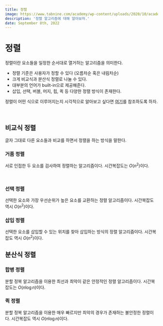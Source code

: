 ```yaml
---
title: 정렬
image: https://www.tabnine.com/academy/wp-content/uploads/2020/10/academy_1.png
description: '정렬 알고리즘에 대해 알아보자.'
date: September 8th, 2022
---
```



# 정렬

정렬이란 요소들을 일정한 순서대로 열거하는 알고리즘을 의미한다.

- 정렬 기준은 사용자가 정할 수 있다 (오름차순 혹은 내림차순)
- 크게 비교식과 분산식 정렬로 나눌 수 있다.
- 대부분의 언어가 built-in으로 제공해준다.
- 삽입, 선택, 버블, 머지, 힙, 퀵 등 다양한 정렬 방식이 존재한다.

정렬이 어떤 식으로 이루어지는지 시각적으로 알아보고 싶다면 <a href="https://www.toptal.com/developers/sorting-algorithms" target="_blank">여기</a>를 참조하도록 하자.

<br/>

## 비교식 정렬

글자 그대로 다른 요소들과 비교를 하면서 정렬을 하는 방식을 말한다.

### 거품 정렬

서로 인접한 두 요소를 검사하여 정렬하는 알고리즘이다. 시간복잡도는 $O(n^2)$이다.

<br/>

<span class="logo"><SiJavascript/></span>

### 선택 정렬

선택한 요소와 가장 우선순위가 높은 요소를 교환하는 정렬 알고리즘이다. 시간복잡도 역시 $O(n^2)$이다.

### 삽입 정렬

선택한 요소를 삽입할 수 있는 위치를 찾아 삽입하는 방식의 정렬 알고리즘이다. 시간복잡도 역시 $O(n^2)$이다.

## 분산식 정렬

### 합병 정렬

분할 정복 알고리즘을 이용한 최선과 최악이 같은 안정적인 정렬 알고리즘이다. 시간복잡도는 $O(n \log n)$이다.

### 퀵 정렬

분할 정복 알고리즘을 이용한 매우 빠르지만 최악의 경우가 존재하는 불안정한 정렬이다. 시간복잡도 역시 $O(n \log n)$이다.
